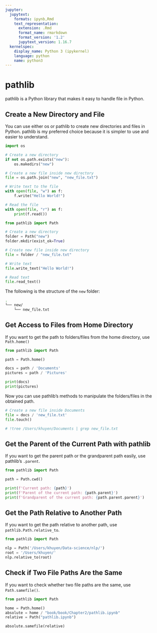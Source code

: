 ```yaml
---
jupyter:
  jupytext:
    formats: ipynb,Rmd
    text_representation:
      extension: .Rmd
      format_name: rmarkdown
      format_version: '1.2'
      jupytext_version: 1.16.7
  kernelspec:
    display_name: Python 3 (ipykernel)
    language: python
    name: python3
---
```


# pathlib


pathlib is a Python library that makes it easy to handle file in Python. 


## Create a New Directory and File


You can use either os or pathlib to create new directories and files in Python. pathlib is my preferred choice because it is simpler to use and easier to understand.

```python
import os

# Create a new directory
if not os.path.exists("new"):
    os.makedirs("new")

# Create a new file inside new directory
file = os.path.join("new", "new_file.txt")

# Write text to the file
with open(file, "w") as f:
    f.write("Hello World!")

# Read the file
with open(file, "r") as f:
    print(f.read())

```

```python
from pathlib import Path

# Create a new directory
folder = Path("new")
folder.mkdir(exist_ok=True)

# Create new file inside new directory
file = folder / "new_file.txt"

# Write text
file.write_text("Hello World!")

# Read text
file.read_text()

```

The following is the structure of the `new` folder:

```bash
.
└── new/
    └── new_file.txt
```


## Get Access to Files from Home Directory


If you want to get the path to folders/files from the home directory, use `Path.home()`

```python
from pathlib import Path

path = Path.home()

docs = path / 'Documents'
pictures = path / 'Pictures'

print(docs)
print(pictures)
```

Now you can use pathlib's methods to manipulate the folders/files in the obtained path.

```python
# Create a new file inside Documents
file = docs / 'new_file.txt'
file.touch()
```

```python
# !tree /Users/khuyen/Documents | grep new_file.txt 
```

## Get the Parent of the Current Path with pathlib


If you want to get the parent path or the grandparent path easily, use pathlib's `.parent`.

```python
from pathlib import Path

path = Path.cwd()

print(f'Current path: {path}')
print(f'Parent of the current path: {path.parent}')
print(f'Grandparent of the current path: {path.parent.parent}')
```

## Get the Path Relative to Another Path


If you want to get the path relative to another path, use `pathlib.Path.relative_to`.

```python
from pathlib import Path

nlp = Path('/Users/khuyen/Data-science/nlp/')
root = '/Users/khuyen/'
nlp.relative_to(root)
```

## Check if Two File Paths Are the Same


If you want to check whether two file paths are the same, use `Path.samefile()`.

```python
from pathlib import Path 

home = Path.home()
absolute = home / "book/book/Chapter2/pathlib.ipynb"
relative = Path("pathlib.ipynb")

absolute.samefile(relative)

```

